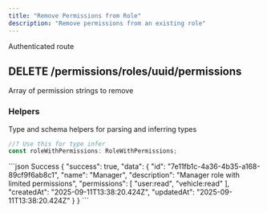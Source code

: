 ```yaml
---
title: "Remove Permissions from Role"
description: "Remove permissions from an existing role"
---
```


<Info>Authenticated route</Info>
## DELETE /permissions/roles/uuid/permissions

<ResponseField
  name="uuid"
  type="param"
  example="7e11fb1c-4a36-4b35-a168-89cf9f6ab8c1"
  required
/>

<Expandable title="Permissions Schema">
  <ResponseField
    name="permissions"
    type="string[]"
    example="['user:write']"
    required
  >
    Array of permission strings to remove
  </ResponseField>
</Expandable>

### Helpers

Type and schema helpers for parsing and inferring types

```ts RoleWithPermissions
//? Use this for type infer
const roleWithPermissions: RoleWithPermissions;
```

<ResponseExample>
```json Success
{
    "success": true,
    "data": {
        "id": "7e11fb1c-4a36-4b35-a168-89cf9f6ab8c1",
        "name": "Manager",
        "description": "Manager role with limited permissions",
        "permissions": [
            "user:read",
            "vehicle:read"
        ],
        "createdAt": "2025-09-11T13:38:20.424Z",
        "updatedAt": "2025-09-11T13:38:20.424Z"
    }
}
```
</ResponseExample>
